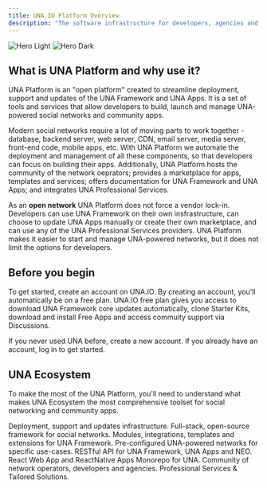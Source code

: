 ```yaml
---
title: UNA.IO Platform Overview
description: "The software infrastructure for developers, agencies and startups building social networking and community apps."
---
```


<img
  className="block dark:hidden"
  src="/images/hero-light.svg"
  alt="Hero Light"
/>
<img
  className="hidden dark:block"
  src="/images/hero-dark.svg"
  alt="Hero Dark"
/>

## What is UNA Platform and why use it?

UNA Platform is an "open platform" created to streamline deployment, support and updates of the UNA Framework and UNA Apps. 
It is a set of tools and services that allow developers to build, launch and manage UNA-powered social networks and community apps.

Modern social networks require a lot of moving parts to work together - database, backend server, web server, CDN, email server, media server, 
front-end code, mobile apps, etc. With UNA Platform we automate the deployment and management of all these components, so that developers can 
focus on building their apps. Additionally, UNA Platform hosts the community of the network oeprators; provides a marketplace for apps, templates and services; 
offers documentation for UNA Framework and UNA Apps; and integrates UNA Professional Services.

As an **open network** UNA Platform does not force a vendor lock-in. Developers can use UNA Framework on their own insfrastructure, can choose to 
update UNA Apps manually or create their own marketplace, and can use any of the UNA Professional Services providers. UNA Platform makes it easier to 
start and manage UNA-powered networks, but it does not limit the options for developers.


## Before you begin

To get started, create an account on UNA.IO.
By creating an account, you'll automatically be on a free plan. UNA.IO  free plan gives you access to 
download UNA Framework core updates automatically, clone Starter Kits, 
download and install Free Apps and access commuity support via Discussions. 

<CardGroup cols={2}>
  <Card
    title="Sign up"
    icon="user-plus"
    href="https://una.io/create-account"
  >
    If you never used UNA before, create a new account.
  </Card>
  <Card
    title="Log in"
    icon="arrow-right-to-arc"
    href="https://una.io/login"
  >
    If you already have an account, log in to get started.
  </Card>
</CardGroup>

## UNA Ecosystem

To make the most of the UNA Platform, you'll need to understand what makes UNA Ecosystem the most comprehensive toolset for social networking and community apps. 

<CardGroup cols={2}>
  <Card
    title="Platform"
    icon="circle-nodes"
    href="https://una.io"
  >
    Deployment, support and updates infrastructure.
  </Card>
  <Card
    title="Framework"
    icon="code"
    href="framework"
  >
    Full-stack, open-source framework for social networks.
  </Card>
  <Card
    title="Apps"
    icon="grid-2"
    href="apps"
  >
    Modules, integrations, templates and extensions for UNA Framework.
  </Card>
   <Card
    title="Starter Kits"
    icon="rocket"
    href="starters"
  >
    Pre-configured UNA-powered networks for specific use-cases.
  </Card>
  <Card
    title="API"
    icon="plug"
    href="api-reference"
  >
    RESTful API for UNA Framework, UNA Apps and NEO.
  </Card>
  <Card
    title="NEO Frontend"
    icon="n"
    href="neo"
  >
    React Web App and ReactNative Apps Monorepo for UNA.
  </Card>
  <Card
    title="Community"
    icon="users"
    href="https://una.io/community"
  >
    Community of network operators, developers and agencies.
  </Card>
  <Card
    title="Yasko.Studio"
    icon="y"
    href="https://yasko.studio"
  >
    Professional Services & Tailored Solutions.
  </Card>

</CardGroup>
